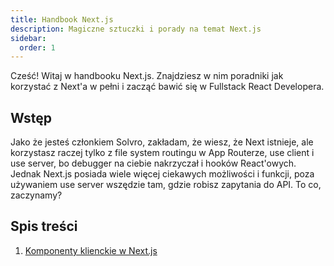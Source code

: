 ```yaml
---
title: Handbook Next.js
description: Magiczne sztuczki i porady na temat Next.js
sidebar:
  order: 1
---
```


Cześć! Witaj w handbooku Next.js. Znajdziesz w nim poradniki jak korzystać z Next'a w pełni i zacząć bawić się w Fullstack React Developera.

## Wstęp

Jako że jesteś członkiem Solvro, zakładam, że wiesz, że Next istnieje, ale korzystasz raczej tylko z file system routingu w App Routerze, use client i use server, bo debugger na ciebie nakrzyczał i hooków React'owych. Jednak Next.js posiada wiele więcej ciekawych możliwości i funkcji, poza używaniem use server wszędzie tam, gdzie robisz zapytania do API. To co, zaczynamy?

## Spis treści

1. [Komponenty klienckie w Next.js](https://docs.solvro.pl/sections/frontend/poradniki/nextjs/client-components/)
